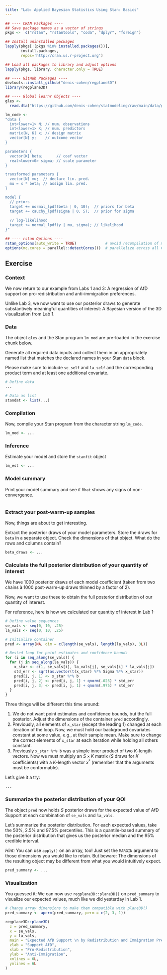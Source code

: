 ```yaml
---
title: "Lab: Applied Bayesian Statistics Using Stan: Basics"
---
```


```r
## ---- CRAN Packages ----
## Save package names as a vector of strings
pkgs <-  c("rstan", "rstantools", "coda", "dplyr", "foreign")

## Install uninstalled packages
lapply(pkgs[!(pkgs %in% installed.packages())], 
       install.packages,
       repos='http://cran.us.r-project.org')

## Load all packages to library and adjust options
lapply(pkgs, library, character.only = TRUE)

## ---- GitHub Packages ----
devtools::install_github("denis-cohen/regplane3D")
library(regplane3D)

## ---- Global learnr Objects ----
gles <- 
  read.dta("https://github.com/denis-cohen/statmodeling/raw/main/data/gles.dta")

lm_code <- 
"data {
  int<lower=1> N; // num. observations
  int<lower=1> K; // num. predictors
  matrix[N, K] x; // design matrix
  vector[N] y;    // outcome vector
}

parameters {
  vector[K] beta;      // coef vector
  real<lower=0> sigma; // scale parameter
}

transformed parameters {
  vector[N] mu;  // declare lin. pred.
  mu = x * beta; // assign lin. pred.
}

model {
  // priors
  target += normal_lpdf(beta | 0, 10);  // priors for beta
  target += cauchy_lpdf(sigma | 0, 5);  // prior for sigma
  
  // log-likelihood
  target += normal_lpdf(y | mu, sigma); // likelihood
}"

## ---- rstan Options ----
rstan_options(auto_write = TRUE)             # avoid recompilation of models
options(mc.cores = parallel::detectCores())  # parallelize across all CPUs
```


## Exercise

### Context

We now return to our example from Labs 1 and 3: A regression of AfD support on pro-redistribution and anti-immigration preferences.

Unlike Lab 3, we now want to use our posterior draws to generate substantively meaningful quantities of interest: A Bayesian version of the 3D visualization from Lab 1.


### Data

The object `gles` and the Stan program `lm_mod` are pre-loaded in the exercise chunk below.

Generate all required data inputs and collect them in an appropriately named list that matches the declared names in your Stan `data` block.

Please make sure to include `se_self` and `la_self` and the corresponding product term and at least one additional covariate.

```r
# Define data
...

# Data as list
standat <- list(...)
```

### Compilation

Now, compile your Stan program from the character string `lm_code`.

```r
lm_mod <- ...
```

### Inference

Estimate your model and store the `stanfit` object

```r
lm_est <- ...
```

### Model summary

Print your model summary and see if `Rhat` shows any signs of non-convergence.

```r

```

### Extract your post-warm-up samples

Now, things are about to get interesting.

Extract the posterior draws of your model parameters. Store the draws for `beta`
in a separate object. Check the dimensions of that object. What do the rows and
columns contain?

```r
beta_draws <- ...
```

### Calculate the full posterior distribution of your quantity of interest

We have 1000 posterior draws of each model coefficient (taken from two chains à
1000 post-warm-up draws thinned by a factor of 2).

Now, we want to use these to obtain the full posterior distribution of our
quantity of interest.

For reference, here is how we calculated our quantity of interest in Lab 1:

```r
# Define value sequences
se_vals <- seq(0, 10, .25)
la_vals <- seq(0, 10, .25)

# Initialize container
pred <- array(NA, dim = c(length(se_vals), length(la_vals), 3L))

# Nested loop for point estimates and confidence bounds
for (i in seq_along(se_vals)) {
  for (j in seq_along(la_vals)) {
    x_star <- c(1, se_vals[i], la_vals[j], se_vals[i] * la_vals[j])
    std_err <- sqrt(as.vector(t(x_star) %*% Sigma %*% x_star))
    pred[i, j, 1] <- x_star %*% b
    pred[i, j, 2] <- pred[i, j, 1] + qnorm(.025) * std_err
    pred[i, j, 3] <- pred[i, j, 1] + qnorm(.975) * std_err
  }
}
```

Three things will be different this time around:

1. We do not want point estimates and confidence bounds, but the full posterior. Adjust the dimensions of the container `pred` accordingly.
1. Previously, all elements of `x_star` (except the leading 1) changed at each iteration of the loop. Now, we must hold our background covariates constant at some value, e.g., at their sample mean. Make sure to change the correct elements of `x_star` at each iteration while holding all others constant.
1. Previously `x_star %*% b` was a simple inner product of two $K$-length vectors. Now we must multiply an $S \times K$ matrix ($S$ draws for $K$ coefficients) with a $K$-length vector $x^{\ast}$ (remember that the arguments must be conformable).

Let's give it a try:

```r
...
```

### Summarize the posterior distribution of your QOI

The object `pred` now holds $S$ posterior draws for the expected value of AfD
Support at each combination of `se_vals` and `la_vals`.

Let's summarize the posterior distribution. For each expected values, take the
50%, 2.5% and 97.5% percentiles.
This is a quantile-based summary of the posterior distribution that gives us
the posterior median and the 95% credible interval.

*Hint:* You can use `apply()` on an array, too! Just set the `MARGIN` argument
to those dimensions you would like to retain. But beware: The dimensions of
the resulting object may be different from what you would intuitively expect.

```r
pred_summary <- ...
```

### Visualization

You guessed it: We can now use `regplane3D::plane3D()` on `pred_summary` to
visualize our expected values, much like we did yesterday in Lab 1.

```r
# Change array dimensions to make them compatible with plane3D()
pred_summary <- aperm(pred_summary, perm = c(2, 3, 1))

regplane3D::plane3D(
  z = pred_summary,
  x = se_vals,
  y = la_vals,
  main = "Expected AfD Support \n by Redistribution and Immigration Preferences",
  zlab = "Support AfD",
  xlab = "Pro-Redistribution",
  ylab = "Anti-Immigration",
  xnlines = 6L,
  ynlines = 6L
)
```
